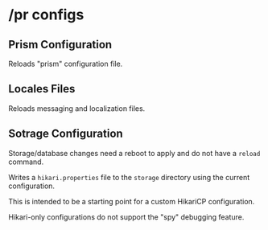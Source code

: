 
# /pr configs 

## Prism Configuration

<Command command="pr configs prism reload" />

Reloads "prism" configuration file.

## Locales Files

<Command command="pr configs locales reload" />

Reloads messaging and localization files.

## Sotrage Configuration

<Command command="pr configs storage write-hikari" />

<Callout type='info'>Storage/database changes need a reboot to apply and do not have a `reload` command.</Callout>

Writes a `hikari.properties` file to the `storage` directory using the current configuration.

This is intended to be a starting point for a custom HikariCP configuration.

<Callout type='info'>Hikari-only configurations do not support the "spy" debugging feature.</Callout>